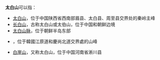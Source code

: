 '''太白山'''可以指：
* [[太白山|太白山]]，位于中国陕西省西南部眉县、太白县、周至县交界处的秦岭主峰
* [[长白山|长白山]]，古称太白山或太伯山，位于中国和朝鲜边境
* [[太白山脉|太白山脉]]，位于朝鲜半岛东部
* {{lj|太白山 (韓國)|太白山 (韓国)}}，位于韓國江原道和慶尚北道交界處的山峰
* [[白崖山|白崖山]]，又称太白山，位于中国河南省淅川县
{{Disambiguation|Cat=三字亚洲地名消歧义}}